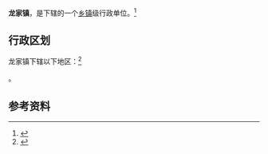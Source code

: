 {{中国乡级行政区|52/03/29/106/000}}

'''龙家镇'''，是{{PRC admin/fullname|52/03/29/106/000|3}}下辖的一个[[乡镇|乡镇]]级行政单位。<ref>{{PRC admin/ref sgc|{{PRC admin/parent|52/03/29/106/000}}}}</ref>

== 行政区划 ==

龙家镇下辖以下地区：<ref>{{PRC admin/ref sgc|52/03/29/106/000}}</ref>

{{PRC admin/children|52/03/29/106/000}}。

== 参考资料 ==

{{reflist}}

{{行政区划小作品}}
{{PRC admin/navcat|52/03/29/106/000}}